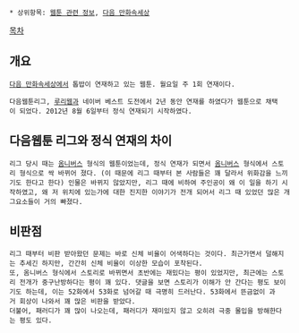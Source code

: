  * 상위항목: [[웹툰 관련 정보]], [[다음 만화속세상]]


[[목차]]
== 개요 ==
 [[다음 만화속세상]]에서 톱밥이 연재하고 있는 웹툰. 월요일 주 1회 연재이다. 

 다음웹툰리그, [[루리웹]]과 네이버 베스트 도전에서 2년 동안 연재를 하였다가 웹툰으로 채택이 되었다. 2012년 8월 6일부터 정식 연재되기 시작하였다.

== 다음웹툰 리그와 정식 연재의 차이 ==

 리그 당시 때는 [[옴니버스]] 형식의 웹툰이었는데, 정식 연재가 되면서 [[옴니버스]] 형식에서 스토리 형식으로 싹 바뀌어 졌다. (이 때문에 리그 때부터 본 사람들은 꽤 달라서 위화감을 느끼기도 한다고 한다) 인물은 바뀌지 않았지만, 리그 때에 비하여 주인공이 왜 이 일을 하기 시작하였고, 왜 저 위치에 있는가에 대한 진지한 이야기가 전개 되어서 리그 때 있었던 많은 개그요소들이 거의 빠졌다.

== 비판점 ==
 리그 때부터 비판 받아왔던 문제는 바로 신체 비율이 어색하다는 것이다. 최근가면서 덜해지는 추세긴 하지만, 간간히 신체 비율이 이상한 모습이 포착된다.
 또, 옴니버스 형식에서 스토리로 바뀌면서 초반에는 재밌다는 평이 있었지만, 최근에는 스토리 전개가 중구난방하다는 평이 꽤 있다. 댓글을 보면 스토리가 이해가 안 간다는 평도 보이기도 하는데, 이는 52화에서 53화로 넘어갈 때 극명히 드러난다. 53화에서 뜬금없이 과거 회상이 나와서 꽤 많은 비판을 받았다.
 더불어, 패러디가 꽤 많이 나오는데, 패러디가 재미있지 않고 오히려 극중 몰입을 방해한다는 평도 있다. 
